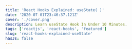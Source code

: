---
title: 'React Hooks Explained: useState( )'
date: '2020-07-01T23:46:37.121Z'
cover: './cover.png'
description: Learn useState Hook In Under 10 Minutes.
tags: ['reactjs', 'react-hooks', 'featured']
slug: 'react-hooks-explained-useState'
hasJs: false
---
